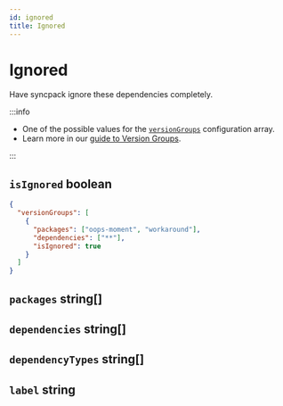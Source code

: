 ```yaml
---
id: ignored
title: Ignored
---
```



# Ignored

Have syncpack ignore these dependencies completely.

:::info

- One of the possible values for the [`versionGroups`](../version-groups.mdx)
  configuration array.
- Learn more in our [guide to Version Groups](../../guide/version-groups.mdx).

:::

## `isIgnored` boolean

<Pills required />

```json title="Hide dependencies from syncpack"
{
  "versionGroups": [
    {
      "packages": ["oops-moment", "workaround"],
      "dependencies": ["**"],
      "isIgnored": true
    }
  ]
}
```

## `packages` string[]

<Packages />

## `dependencies` string[]

<Dependencies />

## `dependencyTypes` string[]

<DependencyTypes />

## `label` string

<Label />
